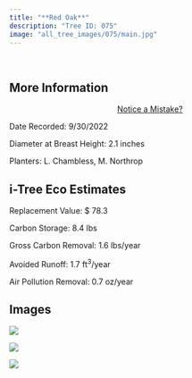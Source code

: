 ```yaml
---
title: "**Red Oak**"
description: "Tree ID: 075"
image: "all_tree_images/075/main.jpg"
---
```


<br>

## **More Information**
::: column-margin
<center><a class="button" href="https://forms.gle/W6f5nwYxrM33hF4f7">Notice a Mistake?</a></center>
:::


Date Recorded:  9/30/2022

Diameter at Breast Height:  2.1  inches

Planters:  L. Chambless, M. Northrop

## **i-Tree Eco Estimates**


 Replacement Value: $ 78.3

 Carbon Storage:  8.4  lbs

 Gross Carbon Removal:  1.6  lbs/year

 Avoided Runoff:  1.7  ft<sup>3</sup>/year

 Air Pollution Removal:  0.7  oz/year

## **Images**


 ![](all_tree_images/075/IMG_6582.jpg)

 ![](all_tree_images/075/IMG_6584.jpg)

 ![](all_tree_images/075/main.jpg)
